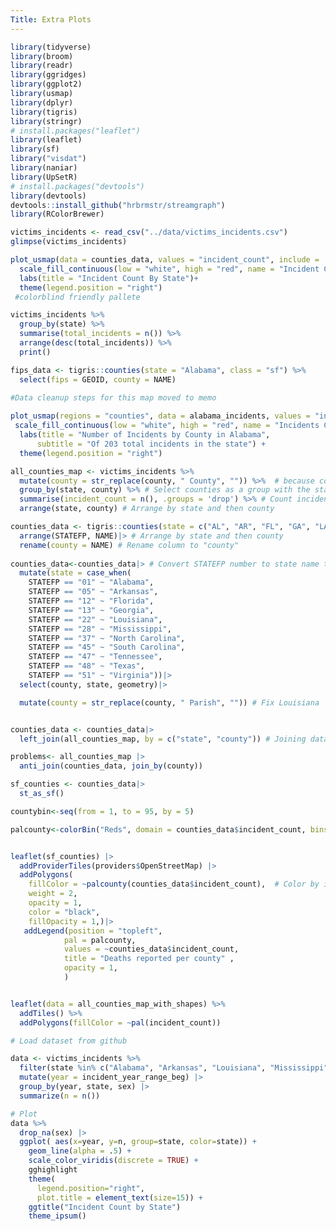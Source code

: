 ```yaml
---
Title: Extra Plots
---
```

```r
library(tidyverse)
library(broom)
library(readr)
library(ggridges)
library(ggplot2)
library(usmap)
library(dplyr)
library(tigris)
library(stringr)
# install.packages("leaflet")
library(leaflet)
library(sf)
library("visdat")
library(naniar)
library(UpSetR)
# install.packages("devtools")
library(devtools)
devtools::install_github("hrbrmstr/streamgraph")
library(RColorBrewer)
```

```r
victims_incidents <- read_csv("../data/victims_incidents.csv")
glimpse(victims_incidents)
```

```r
plot_usmap(data = counties_data, values = "incident_count", include = .south_region, color = "black", exclude = c("OK", "KY", "WV", "MD", "DE", "DC"), labels = TRUE) + 
  scale_fill_continuous(low = "white", high = "red", name = "Incident Count") + 
  labs(title = "Incident Count By State")+
  theme(legend.position = "right")
 #colorblind friendly pallete
```

```r
victims_incidents %>%
  group_by(state) %>%
  summarise(total_incidents = n()) %>%
  arrange(desc(total_incidents)) %>% 
  print()
```

``` r
fips_data <- tigris::counties(state = "Alabama", class = "sf") %>%
  select(fips = GEOID, county = NAME)

#Data cleanup steps for this map moved to memo
 
plot_usmap(regions = "counties", data = alabama_incidents, values = "incident_count", include = "AL", color = "black") +
 scale_fill_continuous(low = "white", high = "red", name = "Incidents Count", na.value = "white") +
  labs(title = "Number of Incidents by County in Alabama",
      subtitle = "Of 203 total incidents in the state") +
  theme(legend.position = "right")
```

``` r
all_counties_map <- victims_incidents %>% 
  mutate(county = str_replace(county, " County", "")) %>%  # because county names don't match fips data
  group_by(state, county) %>% # Select counties as a group with the state
  summarise(incident_count = n(), .groups = 'drop') %>% # Count incidents per county
  arrange(state, county) # Arrange by state and then county

counties_data <- tigris::counties(state = c("AL", "AR", "FL", "GA", "LA", "MS", "NC", "SC", "TN", "TX", "VA"), class = "sf")|> #Grab multipolygon shapefiles of each county
  arrange(STATEFP, NAME)|> # Arrange by state and then county
  rename(county = NAME) # Rename column to "county"
  
counties_data<-counties_data|> # Convert STATEFP number to state name to allow join
  mutate(state = case_when(
    STATEFP == "01" ~ "Alabama",
    STATEFP == "05" ~ "Arkansas",
    STATEFP == "12" ~ "Florida",
    STATEFP == "13" ~ "Georgia",
    STATEFP == "22" ~ "Louisiana",
    STATEFP == "28" ~ "Mississippi",
    STATEFP == "37" ~ "North Carolina",
    STATEFP == "45" ~ "South Carolina",
    STATEFP == "47" ~ "Tennessee",
    STATEFP == "48" ~ "Texas",
    STATEFP == "51" ~ "Virginia"))|>
  select(county, state, geometry)|>

  mutate(county = str_replace(county, " Parish", "")) # Fix Louisiana



```

```r
counties_data <- counties_data|>
  left_join(all_counties_map, by = c("state", "county")) # Joining datasets by state and then county. This includes counties with no incidents.

problems<- all_counties_map |>
  anti_join(counties_data, join_by(county))

sf_counties <- counties_data|>
  st_as_sf()
```

```r
countybin<-seq(from = 1, to = 95, by = 5)

palcounty<-colorBin("Reds", domain = counties_data$incident_count, bins = countybin)


leaflet(sf_counties) |>
  addProviderTiles(providers$OpenStreetMap) |>
  addPolygons(
    fillColor = ~palcounty(counties_data$incident_count),  # Color by incident count
    weight = 2,
    opacity = 1,
    color = "black",
    fillOpacity = 1,)|>
   addLegend(position = "topleft",
            pal = palcounty,
            values = ~counties_data$incident_count, 
            title = "Deaths reported per county" ,
            opacity = 1,
            )


leaflet(data = all_counties_map_with_shapes) %>% 
  addTiles() %>% 
  addPolygons(fillColor = ~pal(incident_count))
```

```r
# Load dataset from github

data <- victims_incidents %>%
  filter(state %in% c("Alabama", "Arkansas", "Louisiana", "Mississippi", "North Carolina", "South Carolina", "Tennessee", "Texas", "Virginia")) |>
  mutate(year = incident_year_range_beg) |>
  group_by(year, state, sex) |>
  summarize(n = n())

# Plot
data %>%
  drop_na(sex) |>
  ggplot( aes(x=year, y=n, group=state, color=state)) +
    geom_line(alpha = .5) +
    scale_color_viridis(discrete = TRUE) +
    gghighlight
    theme(
      legend.position="right",
      plot.title = element_text(size=15)) +
    ggtitle("Incident Count by State")
    theme_ipsum()
```



